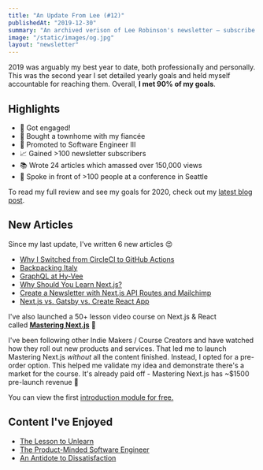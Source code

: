 ```yaml
---
title: "An Update From Lee (#12)"
publishedAt: "2019-12-30"
summary: "An archived verison of Lee Robinson's newsletter – subscribe to get early access."
image: "/static/images/og.jpg"
layout: "newsletter"
---
```


2019 was arguably my best year to date, both professionally and personally.
This was the second year I set detailed yearly goals and held myself accountable
for reaching them. Overall, **I met 90% of my goals**.

## Highlights

- 💍 Got engaged!
- 🏡 Bought a townhome with my fiancée
- 🚀 Promoted to Software Engineer III
- 📈 Gained >100 newsletter subscribers
- 📚 Wrote 24 articles which amassed over 150,000 views
- 🎤 Spoke in front of >100 people at a conference in Seattle

To read my full review and see my goals for 2020, check out
my [latest blog post](/blog/2019).

## New Articles

Since my last update, I've written 6 new articles 😍

- [Why I Switched from CircleCI to GitHub Actions](/blog/github-actions)
- [Backpacking Italy](/blog/italy)
- [GraphQL at Hy-Vee](/blog/graphql-at-hy-vee)
- [Why Should You Learn Next.js?](https://masteringnextjs.com/learn-next-js)
- [Create a Newsletter with Next.js API Routes and Mailchimp](/blog/mailchimp-next-js)
- [Next.js vs. Gatsby vs. Create React App](https://masteringnextjs.com/nextjs-gatsby-create-react-app/)

I've also launched a 50+ lesson video course on Next.js & React called [**Mastering Next.js**](https://masteringnextjs.com/) 🎉

I've been following other Indie Makers / Course Creators and have watched how they roll out
new products and services. That led me to launch Mastering Next.js *without* all the
content finished. Instead, I opted for a pre-order option. This helped me validate my
idea and demonstrate there's a market for the course. It's already paid off -
Mastering Next.js has ~\$1500 pre-launch revenue 💸

You can view the first [introduction module for free.](https://www.youtube.com/watch?v=uQeidE2LA1s)

## Content I've Enjoyed

- [The Lesson to Unlearn](http://paulgraham.com/lesson.html)
- [The Product-Minded Software Engineer](https://blog.pragmaticengineer.com/the-product-minded-engineer/)
- [An Antidote to Dissatisfaction](https://www.youtube.com/watch?v=WPPPFqsECz0)
